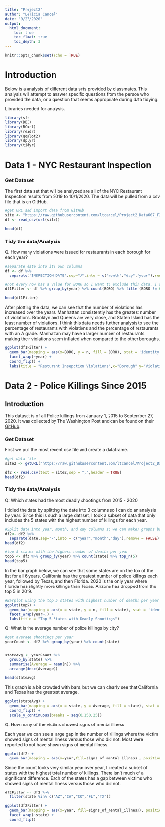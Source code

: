 ```yaml
---
title: "Project2"
author: "LeTicia Cancel"
date: "9/27/2020"
output: 
  html_document:
    toc: true
    toc_float: true
    toc_depth: 3
---
```


```r
knitr::opts_chunk$set(echo = TRUE)
```

# Introduction
Below is a analysis of different data sets provided by classmates. This analysis will attempt to answer specific questions from the person who provided the data, or a question that seems appropriate during data tidying. 

Libraries needed for analysis.
```r
library(sf)
library(DBI)
library(RCurl)
library(readr)
library(ggplot2)
library(dplyr)
library(tidyr)
```

# Data 1 - NYC Restaurant Inspection 

### Get Dataset 

The first data set that will be analyzed are all of the NYC Restaurant Inspection results from 2019 to 10/1/2020. The data will be pulled from a csv file that is on GitHub.
```r
#get URL and import data from GitHub
site <- "https://raw.githubusercontent.com/ltcancel/Project2_Data607_F20/master/DOHMH_New_York_City_Restaurant_Inspection_Results.csv"
df <- read_csv(url(site))

head(df)
```
### Tidy the data/Analysis

Q. How many violations were issued for restaurants in each borough for each year? 
```r
#separate date into its own columns
df <- df %>%
  separate('INSPECTION DATE',sep="/",into = c("month","day","year"),remove = FALSE)

#not every row has a value for BORO so I want to exclude this data. I also want to include anyone who does not have a violation description
df1Filter <- df %>% group_by(year) %>% count(BORO) %>% filter(BORO != 0 & !is.na('VIOLATION DESCRIPTION'))

head(df1Filter)
```

After plotting the data, we can see that the number of violations has increased over the years. Manhattan consistently has the greatest number of violations. Brooklyn and Queens are very close, and Staten Island has the least number of violations. I think this data needs further analysis to see the percentage of restaurants with violations and the percentage of restaurants with an A grade. Manhattan may have a larger number of restaurants making their violations seem inflated when compared to the other boroughs. 

```r
ggplot(df1Filter) +
  geom_bar(mapping = aes(x=BORO, y = n, fill = BORO), stat = 'identity') +
  facet_wrap(~year) +
  coord_flip() +
  labs(title = "Resturant Insepction Violations",x="Borough",y="Violations")
```

# Data 2 - Police Killings Since 2015

## Introduction
This dataset is of all Police killings from January 1, 2015 to September 27, 2020. It was collected by The Washington Post and can be found on their [GitHub](https://github.com/washingtonpost/data-police-shootings). 

### Get Dataset
First we pull the most recent csv file and create a dataframe. 
```r
#get data file
site2 <- getURL("https://raw.githubusercontent.com/ltcancel/Project2_Data607_F20/master/fatal-police-shootings-data.csv")

df2 <- read.csv(text = site2,sep = ",",header = TRUE)
head(df2)

```
### Tidy the data/Analysis
Q: Which states had the most deadly shootings from 2015 - 2020

I tidied the data by splitting the date into 3 columns so I can do an analysis by year. Since this is such a large dataset, I took a subset of data that only includes the 5 states with the highest number of killings for each year. 
```r
#Split date into year, month, and day columns so we can makes graphs based on year
df2<- df2 %>%
  separate(date,sep="-",into = c("year","month","day"),remove = FALSE)
head(df2)

#top 5 states with the highest number of deaths per year
top5 <- df2 %>% group_by(year) %>% count(state) %>% top_n(5)
head(top5)
```

In the bar graph below, we can see that some states are on the top of the list for all 6 years. California has the greatest number of police killings each year, followed by Texas, and then Florida. 2020 is the only year where Florida has slightly more killings than Texas. Arizona has dropped from the top 5 in 2019. 
```r
#Barplot using the top 5 states with highest number of deaths per year data
ggplot(top5) +
  geom_bar(mapping = aes(x = state, y = n, fill = state), stat = 'identity') +
  facet_wrap(year~.) +
  labs(title = "Top 5 States with Deadly Shootings")
```

Q: What is the average number of police killings by city?
```r
#get average shootings per year
yearCount <- df2 %>% group_by(year) %>% count(state)


stateAvg <- yearCount %>% 
  group_by(state) %>%
  summarise(Average = mean(n)) %>%
  arrange(desc(Average))

head(stateAvg)
```

This graph is a bit crowded with bars, but we can clearly see that California and Texas has the greatest average. 
```r
ggplot(stateAvg) +
  geom_bar(mapping = aes(x = state, y = Average, fill = state), stat = 'identity') +
  coord_flip() +
  scale_y_continuous(breaks = seq(0,150,25))
```

Q: How many of the victims showed signs of mental illness

Each year we can see a large gap in the number of killings where the victim showed signs of mental illness versus those who did not. Most were reported to not have shown signs of mental illness. 
```r
ggplot(df2) +
  geom_bar(mapping = aes(x=year,fill=signs_of_mental_illness), position = "dodge")
```

Since the count looks very similar year over year, I created a subset of states with the highest total number of killings. There isn’t much of a significant difference. Each of the states has a gap between victims who showed signs of mental illness versus those who did not. 
```r
df2Filter <- df2 %>%
  filter(state %in% c("AZ","CA","CO","FL","TX"))

ggplot(df2Filter) +
  geom_bar(mapping = aes(x=year, fill=signs_of_mental_illness), position = "dodge") +
  facet_wrap(~state) +
  coord_flip()
```

 

